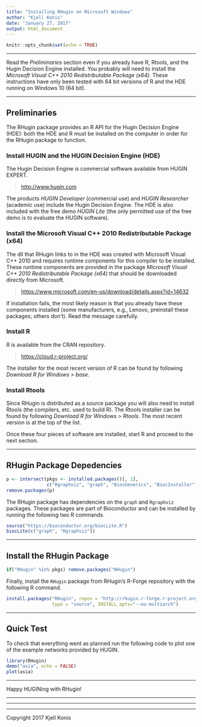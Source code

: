 ```yaml
---
title: "Installing RHugin on Microsoft Windows"
author: "Kjell Konis"
date: "January 27, 2017"
output: html_document
---
```



```r
knitr::opts_chunk$set(echo = TRUE)
```


***

Read the *Preliminaries* section even if you already have R, Rtools, and the Hugin Decision Engine installed. You probably will need to install the *Microsoft Visual C++ 2010 Redistributable Package (x64)*.  These instructions have only been tested with 64 bit versions of R and the HDE running on Windows 10 (64 bit).


***

## Preliminaries

The RHugin package provides an R API for the Hugin Decision Engine (HDE): both the HDE and R must be installed on the computer in order for the RHugin package to function.


### Install HUGIN and the HUGIN Decision Engine (HDE)

The Hugin Decision Engine is commercial software available from HUGIN EXPERT.

> [http://www.hugin.com](http://www.hugin.com)

The products *HUGIN Developer* (commercial use) and *HUGIN Researcher* (academic use) include the Hugin Decision Engine. The HDE is also included with the free demo *HUGIN Lite* (the only permitted use of the free demo is to evaluate the HUGIN software).


### Install the Microsoft Visual C++ 2010 Redistributable Package (x64)

The dll that RHugin links to in the HDE was created with Microsoft Visual C++ 2010 and requires runtime components for this compiler to be installed. These runtime components are provided in the package *Microsoft Visual C++ 2010 Redistributable Package (x64)* that should be downloaded directly from Microsoft.

> [https://www.microsoft.com/en-us/download/details.aspx?id=14632](https://www.microsoft.com/en-us/download/details.aspx?id=14632)

If installation fails, the most likely reason is that you already have these components installed (some manufacturers, e.g., Lenovo, preinstall these packages; others don't).  Read the message carefully.


### Install R

R is available from the CRAN repository.

> [https://cloud.r-project.org/](https://cloud.r-project.org)

The installer for the most recent version of R can be found by following *Download R for Windows > base*.


### Install Rtools

Since RHugin is distributed as a source package you will also need to install Rtools (the compilers, etc. used to build R). The Rtools installer can be found by following *Download R for Windows > Rtools*.  The most recent version is at the top of the list.

Once these four pieces of software are installed, start R and proceed to the next section.


***

## RHugin Package Depedencies

```r
p <- intersect(pkgs <- installed.packages()[, 1],
               c("Rgraphviz", "graph", "BiocGenerics", "BiocInstaller"))
remove.packages(p)
```

The RHugin package has dependencies on the `graph` and `Rgraphviz` packages.  These packages are part of Bioconductor and can be installed by running the following two R commands.

```r
source("https://bioconductor.org/biocLite.R")
biocLite(c("graph", "Rgraphviz"))
```


***

## Install the RHugin Package

```r
if("RHugin" %in% pkgs) remove.packages("RHugin")
```

Finally, install the `RHugin` package from RHugin's R-Forge repository with the following R command.

```r
install.packages("RHugin", repos = "http://rhugin.r-forge.r-project.org",
                 type = "source", INSTALL_opts="--no-multiarch")
```


***

## Quick Test

To check that everything went as planned run the following code to plot one of the example networks provided by HUGIN.

```r
library(RHugin)
demo("asia", echo = FALSE)
plot(asia)
```

***

Happy HUGINing with RHugin!


***
***
***

Copyright 2017 Kjell Konis








